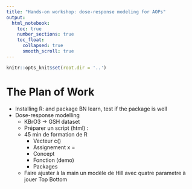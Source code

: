 ```yaml
---
title: "Hands-on workshop: dose-response modeling for AOPs"
output: 
  html_notebook:
    toc: true
    number_sections: true
    toc_float:
      collapsed: true
      smooth_scroll: true
---
```


```r
knitr::opts_knit$set(root.dir = '..')
```

# The Plan of Work

- Installing R: and package BN learn, test if the package is well 
- Dose-response modelling
    - KBrO3 -> GSH dataset
    - Préparer un script (html) :
    - 45 min de formation de R
        - Vecteur c()
        - Assignement x = 
        - Concept
        - Fonction (demo)
        - Packages
    - Faire ajuster à la main un modèle de Hill avec quatre parametre à jouer
Top Bottom 



